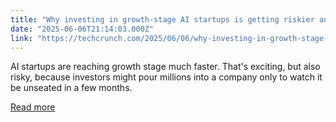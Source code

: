 ```yaml
---
title: "Why investing in growth-stage AI startups is getting riskier and more complicated"
date: "2025-06-06T21:14:03.000Z"
link: "https://techcrunch.com/2025/06/06/why-investing-in-growth-stage-ai-startups-is-getting-riskier-and-more-complicated/"
---
```


AI startups are reaching growth stage much faster. That's exciting, but also risky, because investors might pour millions into a company only to watch it be unseated in a few months. 

[Read more](https://techcrunch.com/2025/06/06/why-investing-in-growth-stage-ai-startups-is-getting-riskier-and-more-complicated/)
